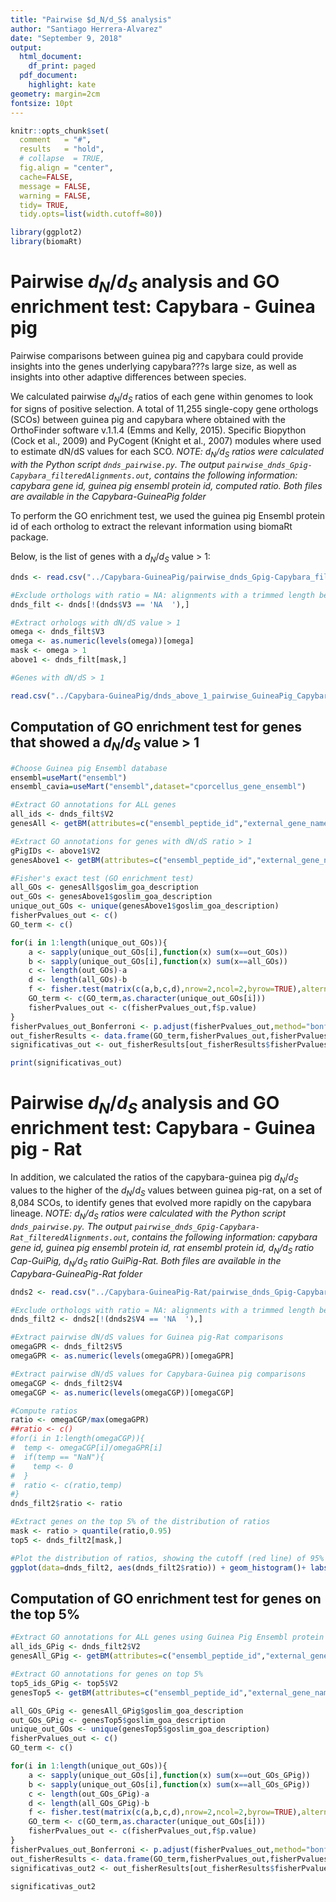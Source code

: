 ```yaml
---
title: "Pairwise $d_N/d_S$ analysis" 
author: "Santiago Herrera-Alvarez"
date: "September 9, 2018"
output:
  html_document:
    df_print: paged
  pdf_document:
    highlight: kate
geometry: margin=2cm
fontsize: 10pt
---
```


```r
knitr::opts_chunk$set(
  comment   = "#",
  results   = "hold",
  # collapse  = TRUE,
  fig.align = "center",
  cache=FALSE,
  message = FALSE,
  warning = FALSE,
  tidy= TRUE,
  tidy.opts=list(width.cutoff=80))
```

```r
library(ggplot2)
library(biomaRt)
```

# Pairwise $d_N/d_S$ analysis and GO enrichment test: Capybara - Guinea pig

Pairwise comparisons between guinea pig and capybara could provide insights into the genes underlying capybara???s large size, as well as insights into other adaptive differences between species. 

We calculated pairwise  $d_N/d_S$ ratios of each gene within genomes to look for signs of positive selection. A total of 11,255 single-copy gene orthologs (SCOs) between guinea pig and capybara where obtained with the OrthoFinder software v.1.1.4 (Emms and Kelly, 2015). Specific Biopython (Cock et al., 2009) and PyCogent (Knight et al., 2007) modules where used to estimate dN/dS values for each SCO. *NOTE: $d_N/d_S$ ratios were calculated with the Python script `dnds_pairwise.py`. The output `pairwise_dnds_Gpig-Capybara_filteredAlignments.out`, contains the following information: capybara gene id, guinea pig ensembl protein id, computed ratio. Both files are available in the Capybara-GuineaPig folder*

To perform the GO enrichment test, we used the guinea pig Ensembl protein id of each ortholog to extract the relevant information using biomaRt package.

Below, is the list of genes with a $d_N/d_S$ value > 1:

```r
dnds <- read.csv("../Capybara-GuineaPig/pairwise_dnds_Gpig-Capybara_filteredAlignments.out",sep="\t",header=F)

#Exclude orthologs with ratio = NA: alignments with a trimmed length below 50% of the original alignment length. 
dnds_filt <- dnds[!(dnds$V3 == 'NA  '),]

#Extract orhologs with dN/dS value > 1
omega <- dnds_filt$V3
omega <- as.numeric(levels(omega))[omega]
mask <- omega > 1
above1 <- dnds_filt[mask,]

#Genes with dN/dS > 1

read.csv("../Capybara-GuineaPig/dnds_above_1_pairwise_GuineaPig_Capybara.csv")
```

## Computation of GO enrichment test for genes that showed a $d_N/d_S$ value > 1

```r
#Choose Guinea pig Ensembl database
ensembl=useMart("ensembl")
ensembl_cavia=useMart("ensembl",dataset="cporcellus_gene_ensembl")

#Extract GO annotations for ALL genes
all_ids <- dnds_filt$V2
genesAll <- getBM(attributes=c("ensembl_peptide_id","external_gene_name","go_id","goslim_goa_description"),filters="ensembl_peptide_id",values=as.character(all_ids),mart=ensembl_cavia)

#Extract GO annotations for genes with dN/dS ratio > 1
gPigIDs <- above1$V2
genesAbove1 <- getBM(attributes=c("ensembl_peptide_id","external_gene_name","go_id","goslim_goa_description"),filters="ensembl_peptide_id",values=as.character(gPigIDs),mart=ensembl_cavia)

#Fisher's exact test (GO enrichment test)
all_GOs <- genesAll$goslim_goa_description
out_GOs <- genesAbove1$goslim_goa_description
unique_out_GOs <- unique(genesAbove1$goslim_goa_description)
fisherPvalues_out <- c()
GO_term <- c()

for(i in 1:length(unique_out_GOs)){
	a <- sapply(unique_out_GOs[i],function(x) sum(x==out_GOs))
	b <- sapply(unique_out_GOs[i],function(x) sum(x==all_GOs))
	c <- length(out_GOs)-a
	d <- length(all_GOs)-b
	f <- fisher.test(matrix(c(a,b,c,d),nrow=2,ncol=2,byrow=TRUE),alternative="greater")
  	GO_term <- c(GO_term,as.character(unique_out_GOs[i]))
  	fisherPvalues_out <- c(fisherPvalues_out,f$p.value)
}
fisherPvalues_out_Bonferroni <- p.adjust(fisherPvalues_out,method="bonferroni",n=length(fisherPvalues_out))
out_fisherResults <- data.frame(GO_term,fisherPvalues_out,fisherPvalues_out_Bonferroni)
significativas_out <- out_fisherResults[out_fisherResults$fisherPvalues_out_Bonferroni<0.05,]

print(significativas_out)
```


# Pairwise $d_N/d_S$ analysis and GO enrichment test: Capybara - Guinea pig - Rat

In addition, we calculated the ratios of the capybara-guinea pig $d_N/d_S$ values to the higher of the $d_N/d_S$ values between guinea pig-rat, on a set of 8,084 SCOs, to identify genes that evolved more rapidly on the capybara lineage. *NOTE: $d_N/d_S$ ratios were calculated with the Python script `dnds_pairwise.py`. The output `pairwise_dnds_Gpig-Capybara-Rat_filteredAlignments.out`, contains the following information: capybara gene id, guinea pig ensembl protein id, rat ensembl protein id, $d_N/d_S$ ratio Cap-GuiPig, $d_N/d_S$ ratio GuiPig-Rat. Both files are available in the Capybara-GuineaPig-Rat folder*

```r
dnds2 <- read.csv("../Capybara-GuineaPig-Rat/pairwise_dnds_Gpig-Capybara-Rat_filteredAlignments.out",sep="\t",header=F)

#Exclude orthologs with ratio = NA: alignments with a trimmed length below 50% of the original alignment length. 
dnds_filt2 <- dnds2[!(dnds2$V4 == 'NA  '),]

#Extract pairwise dN/dS values for Guinea pig-Rat comparisons
omegaGPR <- dnds_filt2$V5
omegaGPR <- as.numeric(levels(omegaGPR))[omegaGPR]

#Extract pairwise dN/dS values for Capybara-Guinea pig comparisons
omegaCGP <- dnds_filt2$V4
omegaCGP <- as.numeric(levels(omegaCGP))[omegaCGP]

#Compute ratios
ratio <- omegaCGP/max(omegaGPR)
##ratio <- c()
#for(i in 1:length(omegaCGP)){
#  temp <- omegaCGP[i]/omegaGPR[i]
#  if(temp == "NaN"){
#    temp <- 0
#  }
#  ratio <- c(ratio,temp)
#}
dnds_filt2$ratio <- ratio

#Extract genes on the top 5% of the distribution of ratios
mask <- ratio > quantile(ratio,0.95)
top5 <- dnds_filt2[mask,]

#Plot the distribution of ratios, showing the cutoff (red line) of 95%
ggplot(data=dnds_filt2, aes(dnds_filt2$ratio)) + geom_histogram()+ labs(x="Capybara-GuineaPig dN/dS vs GuineaPig-Rat dN/dS", y="frecuency") + geom_vline(aes(xintercept=quantile(ratio,0.95),colour="red"),linetype="dashed")+theme(panel.background = element_rect(fill = "white", colour = "black"), panel.grid.major = element_blank(), panel.grid.minor = element_blank(), axis.text.x = element_text(face="bold", size=13),axis.text.y = element_text(face="bold", size=13), axis.title.y = element_text(face="bold", size=15),axis.title.x = element_text(face="bold", size=13))
```


## Computation of GO enrichment test for genes on the top 5%
```r
#Extract GO annotations for ALL genes using Guinea Pig Ensembl protein id's
all_ids_GPig <- dnds_filt2$V2
genesAll_GPig <- getBM(attributes=c("ensembl_peptide_id","external_gene_name","go_id","goslim_goa_description"),filters="ensembl_peptide_id",values=as.character(all_ids_GPig),mart=ensembl_cavia)

#Extract GO annotations for genes on top 5%
top5_ids_GPig <- top5$V2
genesTop5 <- getBM(attributes=c("ensembl_peptide_id","external_gene_name","go_id","goslim_goa_description"),filters="ensembl_peptide_id",values=as.character(top5_ids_GPig),mart=ensembl_cavia)

all_GOs_GPig <- genesAll_GPig$goslim_goa_description
out_GOs_GPig <- genesTop5$goslim_goa_description
unique_out_GOs <- unique(genesTop5$goslim_goa_description)
fisherPvalues_out <- c()
GO_term <- c()

for(i in 1:length(unique_out_GOs)){
	a <- sapply(unique_out_GOs[i],function(x) sum(x==out_GOs_GPig))
	b <- sapply(unique_out_GOs[i],function(x) sum(x==all_GOs_GPig))
	c <- length(out_GOs_GPig)-a
	d <- length(all_GOs_GPig)-b
	f <- fisher.test(matrix(c(a,b,c,d),nrow=2,ncol=2,byrow=TRUE),alternative="greater")
  	GO_term <- c(GO_term,as.character(unique_out_GOs[i]))
  	fisherPvalues_out <- c(fisherPvalues_out,f$p.value)
}
fisherPvalues_out_Bonferroni <- p.adjust(fisherPvalues_out,method="bonferroni",n=length(fisherPvalues_out))
out_fisherResults <- data.frame(GO_term,fisherPvalues_out,fisherPvalues_out_Bonferroni)
significativas_out2 <- out_fisherResults[out_fisherResults$fisherPvalues_out_Bonferroni<0.05,]

significativas_out2
```






















